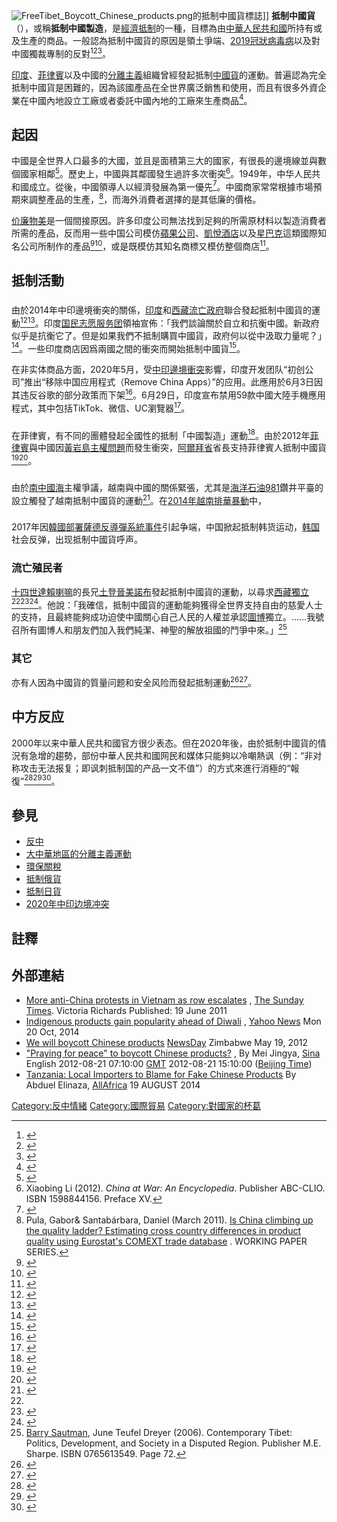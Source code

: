 [[File:FreeTibet_Boycott_Chinese_products.png|thumb]]的抵制中國貨標誌]]
'''抵制中國貨'''（{{lang-en|Boycott Chinese products}}），或稱'''抵制中國製造'''，是[[經濟|經濟]][[抵制|抵制]]的一種，目標為由[[中華人民共和國|中華人民共和國]]所持有或及生產的商品。一般認為抵制中國貨的原因是領土爭端、[[2019冠狀病毒病|2019冠狀病毒病]]以及對中國獨裁專制的反對<ref>{{cite web | url = http://timesofindia.indiatimes.com/city/lucknow/City-cleric-gives-call-to-boycott-Chinese-products/articleshow/44636071.cms | title = Lucknow cleric gives call to boycott Chinese products | author =  | date =  | accessdate = October 19, 2014 | publisher =  | language =  | archive-date = 2019-10-28 | archive-url = https://web.archive.org/web/20191028223046/https://timesofindia.indiatimes.com/city/lucknow/City-cleric-gives-call-to-boycott-Chinese-products/articleshow/44636071.cms | dead-url = no }}</ref><ref name="sft-canada.org">{{cite web| url =http://www.sft-canada.org/campaigns/economic/boycott-made-in-china/| title =Boycott Made in China : SFT Canada – Students for a Free Tibet Canada| author =| date =| accessdate =October 19, 2014| publisher =| language =| deadurl =yes| archiveurl =https://web.archive.org/web/20141016013014/http://www.sft-canada.org/campaigns/economic/boycott-made-in-china/| archivedate =2014年10月16日| df =}}</ref><ref>{{cite web | url = http://opinion.inquirer.net/32863/the-call-to-boycott-chinese-products | title = The call to boycott Chinese products | author =  | date =  | accessdate = October 19, 2014 | publisher =  | language =  | archive-date = 2021-02-27 | archive-url = https://web.archive.org/web/20210227083156/https://opinion.inquirer.net/32863/the-call-to-boycott-chinese-products | dead-url = no }}</ref>。

[[印度|印度]]、[[菲律賓|菲律賓]]以及中國的[[分離主義|分離主義]]組織曾經發起抵制[[中國貨|中國貨]]的運動。普遍認為完全抵制中國貨是困難的，因為該國產品在全世界廣泛銷售和使用，而且有很多外資企業在中國內地設立工廠或者委託中國內地的工廠來生產商品<ref>{{cite web|url = http://timesofindia.indiatimes.com/city/chennai/Netizens-clamour-for-boycott-of-Made-in-China-products/articleshow/19888903.cms|title = Netizens clamour for boycott of ‘Made in China’ products|author = |date = |accessdate = October 20, 2014|publisher = |language = |archive-date = 2020-11-21|archive-url = https://web.archive.org/web/20201121151319/https://timesofindia.indiatimes.com/city/chennai/Netizens-clamour-for-boycott-of-Made-in-China-products/articleshow/19888903.cms|dead-url = no}}</ref>。

== 起因 ==
{{Rough translation}}
中國是全世界人口最多的大國，並且是面積第三大的國家，有很長的邊境線並與數個國家相鄰<ref>{{cite web | url = https://www.cia.gov/library/publications/the-world-factbook/geos/ch.html | title = The World Factbook | author =  | date =  | accessdate = October 22, 2014 | publisher =  | language =  | archive-date = 2016-10-13 | archive-url = https://web.archive.org/web/20161013030611/https://www.cia.gov/library/publications/the-world-factbook/geos/ch.html | dead-url = no }}</ref>。歷史上，中國與其鄰國發生過許多次衝突<ref name="xiaobing">Xiaobing Li (2012). ''China at War: An Encyclopedia''. Publisher ABC-CLIO. ISBN 1598844156. Preface XV.</ref>。1949年，中华人民共和國成立。從後，中國領導人以經濟發展為第一優先<ref>{{cite web | url = http://www.japantimes.co.jp/opinion/2008/11/11/commentary/china-japan-can-help-by-helping-themselves/#.VEbqR_msWvM | title = China, Japan can help by helping themselves | author =  | date =  | accessdate = October 22, 2014 | publisher =  | language =  | archive-date = 2019-12-01 | archive-url = https://web.archive.org/web/20191201152850/https://www.japantimes.co.jp/opinion/2008/11/11/commentary/china-japan-can-help-by-helping-themselves/#.VEbqR_msWvM | dead-url = no }}</ref>。中國商家常常根據市場預期來調整產品的生產，<ref>Pula, Gabor& Santabárbara, Daniel (March 2011). [http://www.ecb.europa.eu/pub/pdf/scpwps/ecbwp1310.pdf Is China climbing up the quality ladder? Estimating cross country differences in product quality using Eurostat's COMEXT trade database] {{Wayback|url=http://www.ecb.europa.eu/pub/pdf/scpwps/ecbwp1310.pdf |date=20191112144155 }}. WORKING PAPER SERIES.</ref>，而海外消費者選擇的是其低廉的價格。

[[价廉物美|价廉物美]]是一個間接原因。許多印度公司無法找到足夠的所需原材料以製造消費者所需的產品，反而用一些中国公司模仿[[蘋果公司|蘋果公司]]、[[凱悅酒店|凱悅酒店]]以及[[星巴克|星巴克]]這類國際知名公司所制作的產品<ref>{{cite web | url = http://www.theguardian.com/world/2012/oct/17/china-fake-apple-shops-romney | title = China's fake Apple shops point to impatience for the newest products | author =  | date =  | accessdate = October 24, 2014 | publisher = the Guardian | language =  | archive-date = 2020-11-12 | archive-url = https://web.archive.org/web/20201112033250/http://www.theguardian.com/world/2012/oct/17/china-fake-apple-shops-romney | dead-url = no }}</ref><ref>{{cite web | url = http://www.forbes.com/sites/michaelzakkour/2014/04/30/copycat-china-still-a-problem-for-brands-chinas-future-just-ask-apple-hyatt-starbucks/ | title = Copycat China Still A Problem For Brands & China's Future: Just Ask Apple, Hyatt & Starbucks | author =  | date =  | accessdate = October 24, 2014 | publisher = Forbes | language =  | archive-date = 2020-11-25 | archive-url = https://web.archive.org/web/20201125065315/https://www.forbes.com/sites/michaelzakkour/2014/04/30/copycat-china-still-a-problem-for-brands-chinas-future-just-ask-apple-hyatt-starbucks/ | dead-url = no }}</ref>，或是既模仿其知名商標又模仿整個商店<ref>{{cite web | url = http://usatoday30.usatoday.com/money/industries/technology/2011-07-31-China-counterfeiting-fake-Western-goods-stores_n.htm | title = China takes knock-offs to a new level, copying entire stores - USATODAY.com | author =  | date =  | accessdate = October 28, 2014 | publisher = USATODAY.COM | language =  | archive-date = 2020-11-11 | archive-url = https://web.archive.org/web/20201111194043/https://usatoday30.usatoday.com/money/industries/technology/2011-07-31-China-counterfeiting-fake-Western-goods-stores_n.htm | dead-url = no }}</ref>。

== 抵制活動 ==
=== {{IND}} ===
由於2014年中印邊境衝突的關係，[[印度|印度]]和[[西藏流亡政府|西藏流亡政府]]聯合發起抵制中國貨的運動<ref>{{cite web | url = http://timesofindia.indiatimes.com/india/Indo-Tibetan-meet-proposes-boycott-of-Chinese-goods/articleshow/22914680.cms | title = Indo | author =  | date =  | accessdate = October 20, 2014 | publisher =  | language =  | archive-date = 2021-03-08 | archive-url = https://web.archive.org/web/20210308050135/https://timesofindia.indiatimes.com/india/Indo-Tibetan-meet-proposes-boycott-of-Chinese-goods/articleshow/22914680.cms | dead-url = no }}</ref><ref>{{cite web | url = http://zeenews.india.com/news/uttar-pradesh/boycott-chinese-products-says-prominent-cleric-in-eid-sermon_1480643.html | title = Boycott Chinese products, says prominent cleric in Eid sermon | author =  | date =  | accessdate = October 20, 2014 | publisher = Zee News | language =  | archive-date = 2021-02-25 | archive-url = https://web.archive.org/web/20210225013328/https://zeenews.india.com/news/uttar-pradesh/boycott-chinese-products-says-prominent-cleric-in-eid-sermon_1480643.html | dead-url = no }}</ref>。印度[[国民志愿服务团|国民志愿服务团]]領袖{{link-en|莫漢·巴格瓦特|Mohan Bhagwat}}宣佈：「我們談論關於自立和抗衡中國。新政府似乎是抗衡它了。但是如果我們不抵制購買中國貨，政府何以從中汲取力量呢？」<ref>{{cite web | url = http://indiatoday.intoday.in/story/mohan-bhagwat-says-ban-chinese-goods-rss-chief-dd-telecast/1/394013.html | title = Boycott Chinese goods, says RSS chief Mohan Bhagwat in DD telecast : India, News | author =  | date =  | accessdate = October 20, 2014 | publisher =  | language =  | archive-date = 2016-03-04 | archive-url = https://web.archive.org/web/20160304113542/http://indiatoday.intoday.in/story/mohan-bhagwat-says-ban-chinese-goods-rss-chief-dd-telecast/1/394013.html | dead-url = no }}</ref>。一些印度商店因爲兩國之間的衝突而開始抵制中國貨<ref>{{cite web | url = http://www.savetibet.org/shops-in-india-join-chinese-goods-boycott-campaign/ | title = Shops in India join Chinese goods boycott campaign | author =  | date =  | accessdate = October 20, 2014 | publisher =  | language =  | archive-date = 2019-12-01 | archive-url = https://web.archive.org/web/20191201080843/https://savetibet.org/shops-in-india-join-chinese-goods-boycott-campaign/ | dead-url = no }}</ref>。

在非实体商品方面，2020年5月，受[[2020年中印邊境衝突|中印邊境衝突]]影響，印度开发团队“初创公司”推出“移除中国应用程式（Remove China Apps）”的应用。此應用於6月3日因其违反谷歌的部分政策而下架<ref>{{Cite news |url=https://www.guancha.cn/internation/2020_06_03_552815.shtml |title=印度团队开发“移除中国App”，被谷歌下架 |accessdate=2020-06-18 |archive-date=2020-06-18 |archive-url=https://web.archive.org/web/20200618154053/https://www.guancha.cn/internation/2020_06_03_552815.shtml |dead-url=no }}</ref>。6月29日，印度宣布禁用59款中國大陸手機應用程式，其中包括TikTok、微信、UC瀏覽器<ref>{{Cite news|url=https://udn.com/news/story/7333/4733042|title=微信印度服務喊停 商家叫苦|work=經濟日報|author=蔡敏姿|date=2020-07-27|accessdate=2020-07-27|archive-date=2020-09-06|archive-url=https://web.archive.org/web/20200906225717/https://udn.com/news/story/7333/4733042|dead-url=no}}</ref>。

=== {{PHL}} ===
在菲律賓，有不同的團體發起全國性的抵制「中國製造」運動<ref>{{cite web | url = https://ph.news.yahoo.com/filipino-vietnamese-americans-call-boycott-made-china-products-091003080.html | title = Filipino, Vietnamese Americans call for boycott of 'Made in China' products | author = News Desk in Washington/Philippine Daily Inquirer | date =  | accessdate = October 19, 2014 | publisher = Yahoo News Philippines | language =  | deadurl = yes | archiveurl = https://web.archive.org/web/20141019183920/https://ph.news.yahoo.com/filipino-vietnamese-americans-call-boycott-made-china-products-091003080.html | archivedate = 2014年10月19日 }}</ref>。由於2012年[[菲律賓|菲律賓]]與中國因[[黃岩島主權問題|黃岩島主權問題]]而發生衝突，[[阿爾拜省|阿爾拜省]]省長{{link-en|喬伊·薩爾斯達|Joey Salceda}}支持菲律賓人抵制中國貨<ref>{{cite web| url =http://news.asiaone.com/News/Latest+News/Asia/Story/A1Story20110613-283760.html| title =Philippine governor calls for boycott of 'Made in China' products| author =| date =| accessdate =October 19, 2014| publisher =| language =| deadurl =yes| archiveurl =https://web.archive.org/web/20141021160008/http://news.asiaone.com/News/Latest%2BNews/Asia/Story/A1Story20110613-283760.html| archivedate =2014年10月21日}}</ref><ref>{{cite web | url = http://globalnation.inquirer.net/37179/albay-gov-renews-call-for-boycott-of-china-products/ | title = Albay gov renews call for boycott of China  products | author =  | date =  | accessdate = October 20, 2014 | publisher =  | language =  | archive-date = 2020-07-10 | archive-url = https://web.archive.org/web/20200710191648/https://globalnation.inquirer.net/37179/albay-gov-renews-call-for-boycott-of-china-products | dead-url = no }}</ref>。

=== {{VNM}}===
由於[[南中國海|南中國海]]主權爭議，越南與中國的關係緊張，尤其是[[海洋石油981|海洋石油981]]鑽井平臺的設立觸發了越南抵制中國貨的運動<ref>{{cite web | url = http://learningenglish.voanews.com/content/vietnamese-boycott-chinese-products/1972975.html | title = Vietnamese Boycott Chinese Products | author =  | date =  | accessdate = October 19, 2014 | publisher = VOA | language =  | archive-date = 2016-03-05 | archive-url = https://web.archive.org/web/20160305051007/http://learningenglish.voanews.com/content/vietnamese-boycott-chinese-products/1972975.html | dead-url = no }}</ref>。在[[2014年越南排華暴動|2014年越南排華暴動]]中，{{cn|越南人通過抵制中國貨、使用越南貨來表達他們在南中國海爭端上的愛國主義精神。}}

=== {{KOR}} ===
2017年因[[韓國部署薩德反導彈系統事件|韓國部署薩德反導彈系統事件]]引起争端，中国掀起抵制韩货运动，[[韩国|韩国]]社会反弹，出现抵制中國貨呼声。

=== {{TIB}}流亡殖民者 ===
[[十四世達賴喇嘛|十四世達賴喇嘛]]的長兄[[土登晉美諾布|土登晉美諾布]]發起抵制中國貨的運動，以尋求[[西藏獨立運動|西藏獨立]]<ref name="sft-canada.org"/><ref>{{cite web | url = http://www.savetibet.org/shops-in-india-join-chinese-goods-boycott-campaign/ | title = Shops in India join Chinese goods boycott campaign | author =  | date =  | accessdate = October 19, 2014 | publisher =  | language =  | archive-date = 2019-12-01 | archive-url = https://web.archive.org/web/20191201080843/https://savetibet.org/shops-in-india-join-chinese-goods-boycott-campaign/ | dead-url = no }}</ref><ref>{{cite web | url = http://www.phayul.com/news/article.aspx?id=3612&t=1 | title = Tibetans campaign for boycott of Chinese goods during Kalachakra prayers | author =  | date =  | accessdate = October 19, 2014 | publisher =  | language =  | archive-date = 2014-10-16 | archive-url = https://web.archive.org/web/20141016135255/http://www.phayul.com/news/article.aspx?id=3612&t=1 | dead-url = no }}</ref>。他說：「我確信，抵制中國貨的運動能夠獲得全世界支持自由的慈愛人士的支持，且最終能夠成功迫使中國關心自己人民的人權並承認[[圖博|圖博]]獨立。……我號召所有圖博人和朋友們加入我們純潔、神聖的解放祖國的鬥爭中來。」<ref>[[Barry_Sautman|Barry Sautman]], June Teufel Dreyer (2006). Contemporary Tibet: Politics, Development, and Society in a Disputed Region. Publisher M.E. Sharpe. ISBN	0765613549. Page 72.</ref>

=== 其它 ===
亦有人因為中國貨的質量问题和安全风险而發起抵制運動<ref>{{cite web | url = http://www.voanews.com/content/vietnamese-businesses-urge-boycott-on-low-end-chinese-products/2486553.html | title = Vietnamese Businesses Urge Boycott on Low-End Chinese Products | author =  | date =  | accessdate = October 19, 2014 | publisher = VOA | language =  | archive-date = 2016-03-05 | archive-url = https://web.archive.org/web/20160305072721/http://www.voanews.com/content/vietnamese-businesses-urge-boycott-on-low-end-chinese-products/2486553.html | dead-url = no }}</ref><ref>{{cite web | url = http://baophapluat.vn/bao-ve-nguoi-tieu-dung/tay-chay-hang-trung-quoc-co-hoi-cho-hang-viet-nam-vuon-len-chiem-linh-thi-truong-184726.html | title = Tẩy chay hàng Trung Quốc: "Cơ hội cho hàng Việt Nam vươn lên chiếm lĩnh thị trường" | author =  | date =  | accessdate = October 19, 2014 | publisher = Phapluatvn.vn | language =  | archive-date = 2014-07-11 | archive-url = https://web.archive.org/web/20140711091122/http://baophapluat.vn/bao-ve-nguoi-tieu-dung/tay-chay-hang-trung-quoc-co-hoi-cho-hang-viet-nam-vuon-len-chiem-linh-thi-truong-184726.html | dead-url = no }}</ref>。

== 中方反应 ==
2000年以来中華人民共和國官方很少表态。但在2020年後，由於抵制中國貨的情況有急增的趨勢，部份中華人民共和國网民和媒体只能夠以冷嘲熱讽（例：“非对称攻击无法报复；即讽刺抵制国的产品一文不值”）的方式來進行消極的“報復”<ref>{{Cite news |url=https://new.qq.com/omn/20200618/20200618A00MU300.html |title=抵制中国制造？印度男子把电视从高楼扔下，众人踩上去唱歌当狂欢_腾讯新闻 |accessdate=2020-06-18 |archive-date=2020-06-18 |archive-url=https://web.archive.org/web/20200618050351/https://new.qq.com/omn/20200618/20200618A00MU300.html |dead-url=no }}</ref><ref>{{Cite news |url=https://3g.163.com/news/article/FF47EFNS05395KC4.html |title=印度网友抵制中国制造却总是“真香”，美国网友吐槽投票结果_手机网易网 |last=知顿 |date=2020-06-14 |accessdate=2020-06-18 |archive-date=2020-06-18 |archive-url=https://web.archive.org/web/20200618170023/https://3g.163.com/news/article/FF47EFNS05395KC4.html |dead-url=no }}</ref><ref>{{Cite news |url=https://new.qq.com/omn/20200618/20200618A038W400.html |title=印度演员呼吁抵制“中国制造”！瞬间被“打脸”：遭本国网友怒怼_腾讯新闻 |accessdate=2020-06-18 |archive-date=2020-06-18 |archive-url=https://web.archive.org/web/20200618155233/https://new.qq.com/omn/20200618/20200618A038W400.html |dead-url=no }}</ref>。

== 參見 ==
* [[反中|反中]]
* [[大中華地區的分離主義運動|大中華地區的分離主義運動]]
* [[環保關稅|環保關稅]]
* [[抵制俄貨|抵制俄貨]]
* [[抵制日貨|抵制日貨]]
* [[2020年中印边境冲突|2020年中印边境冲突]]

== 註釋 ==
{{reflist|2}}

== 外部連結 ==
* [http://www.thesundaytimes.co.uk/sto/news/world_news/article653564.ece More anti-China protests in Vietnam as row escalates] {{Wayback|url=http://www.thesundaytimes.co.uk/sto/news/world_news/article653564.ece |date=20170109185233 }}, [[The_Sunday_Times|The Sunday Times]]. Victoria Richards Published: 19 June 2011
* [https://in.news.yahoo.com/indigenous-products-gain-popularity-ahead-diwali-112855921.html Indigenous products gain popularity ahead of Diwali] {{Wayback|url=https://in.news.yahoo.com/indigenous-products-gain-popularity-ahead-diwali-112855921.html |date=20201104215752 }}, [[Yahoo_News|Yahoo News]] Mon 20 Oct, 2014
* [https://www.newsday.co.zw/2012/05/19/2012-05-19-well-boycott-chinese-products/ We will boycott Chinese products] {{Wayback|url=https://www.newsday.co.zw/2012/05/19/2012-05-19-well-boycott-chinese-products/ |date=20170109190418 }} [[NewsDay|NewsDay]] Zimbabwe May 19, 2012
* [http://english.sina.com/world/2012/0821/498392.html "Praying for peace" to boycott Chinese products?] {{Wayback|url=http://english.sina.com/world/2012/0821/498392.html |date=20160303214437 }}, By Mei Jingya, [[Sina_Corp|Sina]] English 2012-08-21 07:10:00 [[GMT|GMT]] 2012-08-21 15:10:00 ([[Beijing_Time|Beijing Time]])
* [http://allafrica.com/stories/201408190633.html Tanzania: Local Importers to Blame for Fake Chinese Products] {{Wayback|url=http://allafrica.com/stories/201408190633.html |date=20141024181923 }} By Abduel Elinaza, [[AllAfrica|AllAfrica]] 19 AUGUST 2014

[[Category:反中情緒|Category:反中情緒]]
[[Category:國際貿易|Category:國際貿易]]
[[Category:對國家的杯葛|Category:對國家的杯葛]]